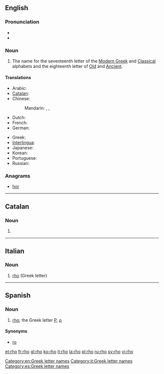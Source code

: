 ==English==
{{letter_disp2|pi|[[image:Greek_uc_rho.png|31px]][[image:Greek_lc_rho.png|27px]] |sigma|ρο|Ρ|ρ}}

===Pronunciation===
* {{audio|en-us-rho.ogg|Audio (US)}}
* {{rhymes|əʊ}}

===Noun===
{{en-noun}}

# The name for the seventeenth letter of the [[Modern Greek]] and [[Classical Greek|Classical]] alphabets and the eighteenth letter of [[Old Greek|Old]] and [[Ancient Greek|Ancient]].

====Translations====
{{trans-top|letter of Greek alphabet}}
* Arabic: {{t|ar|رو|m|tr=ruu|sc=Arab}}
* [[Catalan]]: {{t-|ca|ro|f}}
* Chinese:
*: Mandarin: {{t|zh|肉|tr=ròu|sc=Hani}}, {{t|zh|若|tr=ruò|sc=Hani}}, {{t|zh|柔|tr=róu|sc=Hani}}
* Dutch: {{t-|nl|rho|m|f}}
* French: {{t|fr|rhô|m}}
* German: {{t|de|Rho|n}}
{{trans-mid}}
* Greek: {{t+|el|ρο|n|tr=ro}}
* [[Interlingua]]: {{t|ia|rho}}
* Japanese: {{t|ja|ロー|tr=rō|sc=Jpan}}
* Korean: {{t|ko|로|tr=ro|sc=Kore}}
* Portuguese: {{t|pt|rô|m}}
* Russian: {{t|ru|ро|n|tr=ro|sc=Cyrl}} {{indeclinable}}
{{trans-bottom}}

===Anagrams===
* [[hor#English|hor]] 

[[Category:en:Greek letter names]]

----

==Catalan==

===Noun===
{{ca-noun|f}}
# {{alternative spelling of|ro#Catalan|ro|lang=ca}}

----
==Italian==

===Noun===
{{wikipedia|lang=it}}
{{infl|it|noun}} {{m|f|inv}}

# [[#English|rho]] (Greek letter)

[[Category:it:Greek letter names]]

----

==Spanish==

===Noun===
{{es-noun|f}}

# [[rho]]; the Greek letter [[Ρ]], [[ρ]]

====Synonyms====
* [[ro]]

[[Category:es:Greek letter names]]

[[et:rho]]
[[fr:rho]]
[[gl:rho]]
[[ko:rho]]
[[it:rho]]
[[la:rho]]
[[pl:rho]]
[[ru:rho]]
[[sv:rho]]
[[vi:rho]]